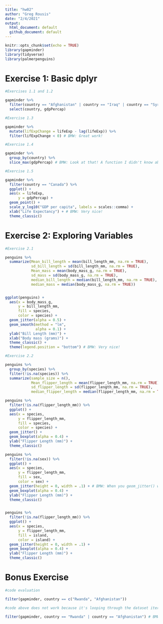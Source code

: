 ```yaml
---
title: "hw02"
author: "Greg Rousis"
date: "2/4/2021"
output: 
  html_document: default
  github_document: default
---
```


```r
knitr::opts_chunk$set(echo = TRUE)
library(gapminder)
library(tidyverse)
library(palmerpenguins)
```


# Exercise 1: Basic dplyr


```r

#Exercises 1.1 and 1.2

gapminder %>% 
  filter(country == "Afghanistan" | country == "Iraq" | country == "Syria") %>% # BMW: This works, but country %in% c("Afghanistan", "Iraq", "Syria") might be easier to work with.
  select(country, gdpPercap)

#Exercise 1.3

gapminder %>% 
  mutate(lifExpChange = lifeExp - lag(lifeExp)) %>% 
  filter(lifExpChange < 0) # BMW: Great work!

#Exercise 1.4

gapminder %>% 
  group_by(country) %>% 
  slice_max(gdpPercap) # BMW: Look at that! A function I didn't know about!

#Exercise 1.5

gapminder %>% 
  filter(country == "Canada") %>% 
  ggplot() +
  aes(x = lifeExp,
      y = gdpPercap) +
  geom_point() +
  scale_y_log10("GDP per capita", labels = scales::comma) +
  xlab("Life Expectancy") + # BMW: Very nice!
  theme_classic()
```




# Exercise 2: Exploring Variables

```r

#Exercise 2.1

penguins %>% 
  summarize(Mean_bill_length = mean(bill_length_mm, na.rm = TRUE),
            sd_bill_length = sd(bill_length_mm, na.rm = TRUE),
            Mean_mass = mean(body_mass_g, na.rm = TRUE),
            sd_mass = sd(body_mass_g, na.rm = TRUE),
            median_bill_length = median(bill_length_mm, na.rm = TRUE),
            median_mass = median(body_mass_g, na.rm = TRUE))


ggplot(penguins) +
  aes(x = body_mass_g,
      y = bill_length_mm,
      fill = species,
      color = species) +
  geom_jitter(alpha = 0.5) +
  geom_smooth(method = "lm",
              alpha = 0.1) +
  ylab("Bill Length (mm)") +
  xlab("Body mass (grams)") +
  theme_classic() +
  theme(legend.position = "bottom") # BMW: Very nice!

#Exercise 2.2

penguins %>% 
  group_by(species) %>% 
  filter(!is.na(species)) %>% 
  summarize(sample_size = n(),
            Mean_flipper_length = mean(flipper_length_mm, na.rm = TRUE),
            sd_flipper_length = sd(flipper_length_mm, na.rm = TRUE),
            median_flipper_length = median(flipper_length_mm, na.rm = TRUE))

penguins %>% 
  filter(!is.na(flipper_length_mm)) %>% 
  ggplot() +
  aes(x = species,
      y = flipper_length_mm,
      fill = species,
      color = species) +
  geom_jitter() +
  geom_boxplot(alpha = 0.4) +
  ylab("Flipper Length (mm)") +
  theme_classic()

penguins %>% 
  filter(!is.na(sex)) %>% 
  ggplot() +
  aes(x = species,
      y = flipper_length_mm,
      fill = sex,
      color = sex) +
  geom_jitter(height = 0, width = .1) + # BMW: When you geom_jitter() with a categorical and continuous variable, don't jitter along the axis of the continuous variable and adjust the jitter width for the categorical axis to avoid the two subgroups overlapping.
  geom_boxplot(alpha = 0.4) +
  ylab("Flipper Length (mm)") +
  theme_classic()


penguins %>% 
  filter(!is.na(flipper_length_mm)) %>% 
  ggplot() +
  aes(x = species,
      y = flipper_length_mm,
      fill = island,
      color = island) +
  geom_jitter(height = 0, width = .1) +
  geom_boxplot(alpha = 0.4) +
  ylab("Flipper Length (mm)") +
  theme_classic()

```

# Bonus Exercise

```r

#code evaluation

filter(gapminder, country == c("Rwanda", "Afghanistan"))

#code above does not work because it's looping through the dataset iteratively, looking for Rwanda, then Afghanistan, then Rwanda, etc. This means that half of the data will be removed. To fix it, need to supply an "OR" statement:

filter(gapminder, country == "Rwanda" | country == "Afghanistan") # BMW: Great. Or %in%

```
